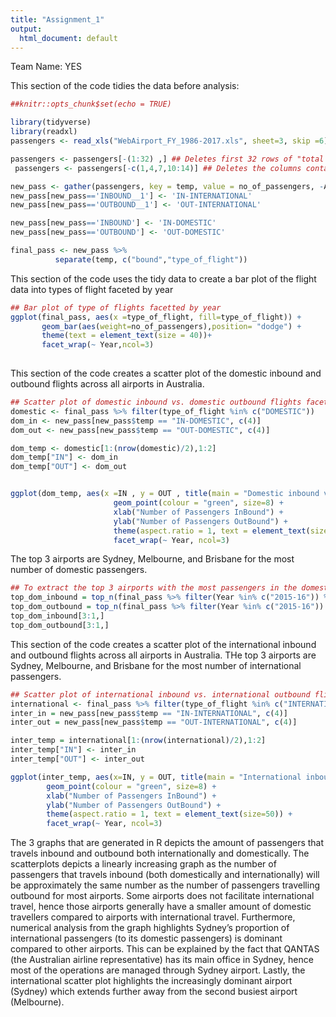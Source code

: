 ---
title: "Assignment_1"
output:
  html_document: default
---

Team Name: YES


This section of the code tidies the data before analysis:

```{r setup, include=TRUE, fig.height = 40, fig.width = 40, fig.align = "center", echo = TRUE}
##knitr::opts_chunk$set(echo = TRUE)

library(tidyverse)
library(readxl)
passengers <- read_xls("WebAirport_FY_1986-2017.xls", sheet=3, skip =6)

passengers <- passengers[-(1:32) ,] ## Deletes first 32 rows of "total airports""
 passengers <- passengers[-c(1,4,7,10:14)] ## Deletes the columns containing "Total"

new_pass <- gather(passengers, key = temp, value = no_of_passengers, -AIRPORT, -Year, na.rm = TRUE)
new_pass[new_pass=='INBOUND__1'] <- 'IN-INTERNATIONAL'
new_pass[new_pass=='OUTBOUND__1'] <- 'OUT-INTERNATIONAL'

new_pass[new_pass=='INBOUND'] <- 'IN-DOMESTIC'
new_pass[new_pass=='OUTBOUND'] <- 'OUT-DOMESTIC'

final_pass <- new_pass %>% 
          separate(temp, c("bound","type_of_flight"))
```



This section of the code uses the tidy data to create a bar plot of the flight data into types of flight faceted by year    
```{r setup1, include=TRUE, fig.height = 40, fig.width = 40, fig.align = "center", echo = TRUE}
## Bar plot of type of flights facetted by year
ggplot(final_pass, aes(x =type_of_flight, fill=type_of_flight)) +
       geom_bar(aes(weight=no_of_passengers),position= "dodge") + 
       theme(text = element_text(size = 40))+
       facet_wrap(~ Year,ncol=3)  
      
```

This section of the code creates a scatter plot of the domestic inbound and outbound flights across all airports in Australia. 

```{r setup2, include=TRUE, fig.height = 100, fig.width = 40, fig.align = "center", echo = TRUE}

## Scatter plot of domestic inbound vs. domestic outbound flights facetted by year
domestic <- final_pass %>% filter(type_of_flight %in% c("DOMESTIC"))
dom_in <- new_pass[new_pass$temp == "IN-DOMESTIC", c(4)]
dom_out <- new_pass[new_pass$temp == "OUT-DOMESTIC", c(4)]

dom_temp <- domestic[1:(nrow(domestic)/2),1:2]
dom_temp["IN"] <- dom_in
dom_temp["OUT"] <- dom_out


ggplot(dom_temp, aes(x =IN , y = OUT , title(main = "Domestic inbound vs. outbound"))) +
                       geom_point(colour = "green", size=8) +
                       xlab("Number of Passengers InBound") +
                       ylab("Number of Passengers OutBound") +
                       theme(aspect.ratio = 1, text = element_text(size=50)) +
                       facet_wrap(~ Year, ncol=3)
```

The top 3 airports are Sydney, Melbourne, and Brisbane for the most number of domestic passengers.
```{r setup3, include=TRUE, fig.height = 100, fig.width = 40, fig.align = "center", echo = TRUE}
## To extract the top 3 airports with the most passengers in the domestic inbounds and outbounds
top_dom_inbound = top_n(final_pass %>% filter(Year %in% c("2015-16")) %>% filter(bound %in% c("IN")) %>% filter(type_of_flight %in% c("DOMESTIC")),3)
top_dom_outbound = top_n(final_pass %>% filter(Year %in% c("2015-16")) %>% filter(bound %in% c("OUT")) %>% filter(type_of_flight %in% c("DOMESTIC")),3)
top_dom_inbound[3:1,]
top_dom_outbound[3:1,]
```



This section of the code creates a scatter plot of the international inbound and outbound flights across all airports in Australia. THe top 3 airports are Sydney, Melbourne, and Brisbane for the most number of international passengers.

```{r setup4, include=TRUE, fig.height = 100, fig.width = 40, fig.align = "center", echo = TRUE}
## Scatter plot of international inbound vs. international outbound flights facetted by year
international <- final_pass %>% filter(type_of_flight %in% c("INTERNATIONAL"))
inter_in = new_pass[new_pass$temp == "IN-INTERNATIONAL", c(4)]
inter_out = new_pass[new_pass$temp == "OUT-INTERNATIONAL", c(4)]

inter_temp = international[1:(nrow(international)/2),1:2]
inter_temp["IN"] <- inter_in
inter_temp["OUT"] <- inter_out

ggplot(inter_temp, aes(x=IN, y = OUT, title(main = "International inbound vs. outbound flights"))) + 
        geom_point(colour = "green", size=8) +
        xlab("Number of Passengers InBound") +
        ylab("Number of Passengers OutBound") +
        theme(aspect.ratio = 1, text = element_text(size=50)) +
        facet_wrap(~ Year, ncol=3)

```


The 3 graphs that are generated in R depicts the amount of passengers that travels inbound and outbound both internationally and domestically. The scatterplots depicts a linearly increasing graph as the number of passengers that travels inbound (both domestically and internationally) will be approximately the same number as the number of passengers travelling outbound for most airports. Some airports does not facilitate international travel, hence those airports generally have a smaller amount of domestic travellers compared to airports with international travel. Furthermore, numerical analysis from the graph highlights Sydney's proportion of international passengers (to its domestic passengers) is dominant compared to other airports. This can be explained by the fact that QANTAS (the Australian airline representative) has its main office in Sydney, hence most of the operations are managed through Sydney airport. Lastly, the international scatter plot highlights the increasingly dominant airport (Sydney) which extends further away from the second busiest airport (Melbourne). 